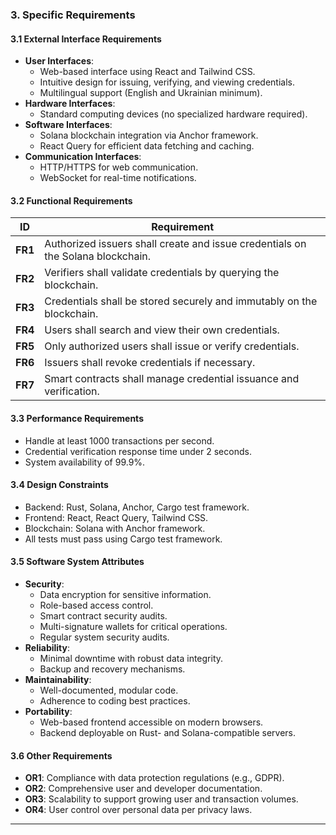 ### 3. Specific Requirements

#### 3.1 External Interface Requirements
- **User Interfaces**:
  - Web-based interface using React and Tailwind CSS.
  - Intuitive design for issuing, verifying, and viewing credentials.
  - Multilingual support (English and Ukrainian minimum).
- **Hardware Interfaces**:
  - Standard computing devices (no specialized hardware required).
- **Software Interfaces**:
  - Solana blockchain integration via Anchor framework.
  - React Query for efficient data fetching and caching.
- **Communication Interfaces**:
  - HTTP/HTTPS for web communication.
  - WebSocket for real-time notifications.

#### 3.2 Functional Requirements
| ID | Requirement |
|----|-------------|
| **FR1** | Authorized issuers shall create and issue credentials on the Solana blockchain. |
| **FR2** | Verifiers shall validate credentials by querying the blockchain. |
| **FR3** | Credentials shall be stored securely and immutably on the blockchain. |
| **FR4** | Users shall search and view their own credentials. |
| **FR5** | Only authorized users shall issue or verify credentials. |
| **FR6** | Issuers shall revoke credentials if necessary. |
| **FR7** | Smart contracts shall manage credential issuance and verification. |

#### 3.3 Performance Requirements
- Handle at least 1000 transactions per second.
- Credential verification response time under 2 seconds.
- System availability of 99.9%.

#### 3.4 Design Constraints
- Backend: Rust, Solana, Anchor, Cargo test framework.
- Frontend: React, React Query, Tailwind CSS.
- Blockchain: Solana with Anchor framework.
- All tests must pass using Cargo test framework.

#### 3.5 Software System Attributes
- **Security**:
  - Data encryption for sensitive information.
  - Role-based access control.
  - Smart contract security audits.
  - Multi-signature wallets for critical operations.
  - Regular system security audits.
- **Reliability**:
  - Minimal downtime with robust data integrity.
  - Backup and recovery mechanisms.
- **Maintainability**:
  - Well-documented, modular code.
  - Adherence to coding best practices.
- **Portability**:
  - Web-based frontend accessible on modern browsers.
  - Backend deployable on Rust- and Solana-compatible servers.

#### 3.6 Other Requirements
- **OR1**: Compliance with data protection regulations (e.g., GDPR).
- **OR2**: Comprehensive user and developer documentation.
- **OR3**: Scalability to support growing user and transaction volumes.
- **OR4**: User control over personal data per privacy laws.

---
